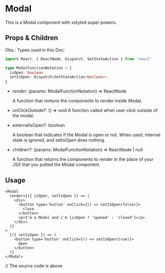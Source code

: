 


<Meta title='Components/Modal' />

# Modal

This is a Modal component with xstyled super powers.

## Props & Children

Obs.: Types used in this Doc:

```ts
import React, { ReactNode, Dispatch, SetStateAction } from 'react'

type ModalFunctionNotation = {
  isOpen: boolean
  setIsOpen: Dispatch<SetStateAction<boolean>>
}
```

- render: (params: ModalFunctionNotation) => ReactNode

  A function that rentuns the components to render inside Modal.

- onClickOutside?: () => void
  A function called when user click outside of the modal.

- externalIsOpen?: boolean

  A boolean that indicates if the Modal is open or not. When used, internal state is ignored, and setIsOpen does nothing.

- children?: (params: ModalFunctionNotation) => ReactNode | null

  A function that returns the components to render in the place of your JSX that you putted the Modal component.

## Usage

```tsx
<Modal
  render={({ isOpen, setIsOpen }) => (
    <div>
      <button type='button' onClick={() => setIsOpen(false)}>
        close
      </button>
      <p>I'm a Modal and i'm {isOpen ? 'opened' : 'closed'}</p>
    </div>
  )}
>
  {({ setIsOpen }) => (
    <button type='button' onClick={() => setIsOpen(true)}>
      Open
    </button>
  )}
</Modal>
```

<Canvas>
  <ModalStory /> // The source code is above
</Canvas>
